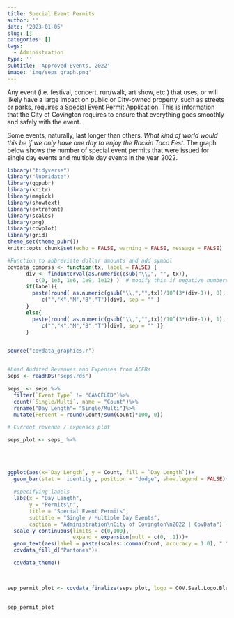 ```yaml
---
title: Special Event Permits
author: ''
date: '2023-01-05'
slug: []
categories: []
tags:
  - Administration
type: ''
subtitle: 'Approved Events, 2022'
image: 'img/seps_graph.png'
---
```


Any event (i.e. festival, concert, run/walk, art show, etc.) that uses, or will likely have a large impact on public or City-owned property, such as streets or parks, requires a [Special Event Permit Application](https://www.covingtonky.gov/Portals/covingtonky/Government/Departments/Administration/City%20Manager's%20Office/Special%20Event%20Permit/Documents/2023%20Special%20Event%20Permit%20Application_FILLABLE.pdf?ver=ez2s7d1-IV_MgBw16wBbKQ%3d%3d).  This is information that the City of Covington requires to ensure that everything goes smoothly and safely with the event.

Some events, naturally, last longer than others.  *What kind of world would this be if we only have one day to enjoy the Rockin Taco Fest.*  The graph below shows the number of special event permits that were issued for single day events and multiple day events in the year 2022.  

```r

library("tidyverse")
library("lubridate")
library(ggpubr)
library(knitr)
library(magick)
library(showtext)
library(extrafont)
library(scales)
library(png)
library(cowplot)
library(grid)
theme_set(theme_pubr())
knitr::opts_chunk$set(echo = FALSE, warning = FALSE, message = FALSE)

#Function to abbreviate dollar amounts and add symbol
covdata_comprss <- function(tx, label = FALSE) { 
      div <- findInterval(as.numeric(gsub("\\,", "", tx)), 
         c(0, 1e3, 1e6, 1e9, 1e12) )  # modify this if negative numbers are possible
      if(label){
        paste(round( as.numeric(gsub("\\,","",tx))/10^(3*(div-1)), 0), 
           c("","K","M","B","T")[div], sep = "" )
      }
      else{
        paste(round( as.numeric(gsub("\\,","",tx))/10^(3*(div-1)), 1), 
           c("","K","M","B","T")[div], sep = "" )}
      }


source("covdata_graphics.r")


#Load Audited Revenues and Expenses from ACFRs
seps <- readRDS("seps.rds")

seps_ <- seps %>%
  filter(`Event Type` != "CANCELED")%>%
  count(`Single/Multi`, name = "Count")%>%
  rename("Day Length"= "Single/Multi")%>%
  mutate(Percent = round(Count/sum(Count)*100, 0))


```




```r

# Current revenue / expenses plot

seps_plot <- seps_ %>%
  
  
  
  
ggplot(aes(x=`Day Length`, y = Count, fill = `Day Length`))+
  geom_bar(stat = 'identity', position = "dodge", show.legend = FALSE)+
  
  #specifying labels  
  labs(x = "Day Length", 
       y = "Permits\n", 
       title = "Special Event Permits",
       subtitle = "Single / Multiple Day Events",
       caption = "Administration\nCity of Covington\n2022 | CovData") +
  scale_y_continuous(limits = c(0,100),
                     expand = expansion(mult = c(0, .1)))+
  geom_text(aes(label = paste(scales::comma(Count, accuracy = 1.0), " ", "(", Percent, "%", ")",sep = "")),vjust=-0.5,  size = 3.5)+
  covdata_fill_d("Pantones")+

  covdata_theme()


  
sep_permit_plot <- covdata_finalize(seps_plot, logo = COV.Seal.Logo.Blue, footer_shade = TRUE, save_name = "seps")
  
  
sep_permit_plot



```






